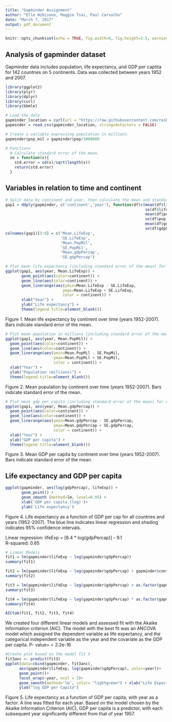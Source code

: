 ```yaml
---
title: "Gapminder Assignment"
author: "Elle Wibisono, Maggie Tsai, Paul Carvalho"
date: "March 7, 2017"
output: pdf_document
---
```


```r
knitr::opts_chunk$set(echo = TRUE, fig.width=6, fig.height=3.5, warning=FALSE, message=FALSE)
```

## Analysis of gapminder dataset

Gapminder data includes population, life expectancy, and GDP per captita for 142 countries on 5 continents. Data was collected between years 1952 and 2007.

```r
library(ggplot2)
library(plyr)
library(dplyr)
library(curl)
library(bbmle)

# Load the data
gapminder_location = curl(url = "https://raw.githubusercontent.com/resbaz/r-novice-gapminder-files/master/data/gapminder-FiveYearData.csv")
gapminder = read.csv(gapminder_location, stringsAsFactors = FALSE)

# Create a variable expressing population in millions.
gapminder$pop_mil = gapminder$pop/1000000

# Functions
  # Calculate standard error of the mean.
  se = function(x){
    std.error = sd(x)/sqrt(length(x))
    return(std.error)
  }
```

## Variables in relation to time and continent

```r
# Split data by continent and year, then calculate the mean and standard error of the mean for life expectancy, population, and gdpPercap.
gap1 = ddply(gapminder, c('continent','year'), function(df)c(mean(df$lifeExp),
                                                             se(df$lifeExp),
                                                             mean(df$pop_mil),
                                                             se(df$pop_mil),
                                                             mean(df$gdpPercap),
                                                             se(df$gdpPercap)))
colnames(gap1)[3:8] = c('Mean.LifeExp',
                        'SE.LifeExp',
                        'Mean.PopMil',
                        'SE.PopMil',
                        'Mean.gdpPercap',
                        'SE.gdpPercap')

# Plot mean life expectency (including standard error of the mean) for each continent in relation to year.
ggplot(gap1, aes(year, Mean.LifeExp)) +
       geom_point(aes(color=continent)) +
       geom_line(aes(color=continent)) +
       geom_linerange(aes(ymin=Mean.LifeExp - SE.LifeExp,
                         ymax=Mean.LifeExp + SE.LifeExp,
                         color = continent)) +
       xlab("Year") +
       ylab("Life expectancy") +
       theme(legend.title=element_blank())
```

Figure 1. Mean life expectancy by continent over time (years 1952-2007). Bars indicate standard error of the mean.

```r
# Plot mean population in millions (including standard error of the mean) for each continent in relation to year.
ggplot(gap1, aes(year, Mean.PopMil)) +
  geom_point(aes(color=continent)) +
  geom_line(aes(color=continent)) +
  geom_linerange(aes(ymin=Mean.PopMil - SE.PopMil,
                     ymax=Mean.PopMil + SE.PopMil,
                     color = continent)) +
  xlab("Year") +
  ylab("Population (millions)") +
  theme(legend.title=element_blank())
```

Figure 2. Mean population by continent over time (years 1952-2007). Bars indicate standard error of the mean.

```r
# Plot mean gdp per capita (including standard error of the mean) for each continent in relation to year.
ggplot(gap1, aes(year, Mean.gdpPercap)) +
  geom_point(aes(color=continent)) +
  geom_line(aes(color=continent)) +
  geom_linerange(aes(ymin=Mean.gdpPercap - SE.gdpPercap,
                     ymax=Mean.gdpPercap + SE.gdpPercap,
                     color = continent)) +
  xlab("Year") +
  ylab("GDP per capita") +
  theme(legend.title=element_blank())
```

Figure 3. Mean GDP per capita by continent over time (years 1952-2007). Bars indicate standard error of the mean.

## Life expectancy and GDP per capita

```r
ggplot(gapminder, aes(log(gdpPercap), lifeExp)) +
       geom_point() +
       geom_smooth (method=lm, level=0.95) +
       xlab('GDP per capita (log)')+
       ylab('Life expectancy')
```

Figure 4. Life expectancy as a function of GDP per cap for all countries and years (1952-2007). The blue line indicates linear regression and shading indicates 95% confidence intervals.

Linear regression: lifeExp = [8.4 * log(gdpPercap)] - 9.1  
R-squared: 0.65

```r
# Linear Models
fit1 = lm(gapminder$lifeExp ~ log(gapminder$gdpPercap))
summary(fit1)

fit2 = lm(gapminder$lifeExp ~ log(gapminder$gdpPercap) + gapminder$continent)
summary(fit2)

fit3 = lm(gapminder$lifeExp ~ log(gapminder$gdpPercap) + as.factor(gapminder$year))
summary(fit3)

fit4 = lm(gapminder$lifeExp ~ log(gapminder$gdpPercap) * as.factor(gapminder$year))
summary(fit4)

AICtab(fit1, fit2, fit3, fit4)

```

We created four different linear models and assessed fit with the Akaike Information criterion (AIC). The model with the best fit was an ANCOVA model which assigned the dependent variable as life expectancy, and the categorical independent variable as the year and the covariate as the GDP per capita. 
P- value= < 2.2e-16


```r
#Create plot based on the model fit 3
fit3anc <- predict(fit3)
ggplot(data=cbind(gapminder, fit3anc),
      aes(gapminder$lifeExp, log(gapminder$gdpPercap), color=year))+
      geom_point()+
      facet_wrap(~year, ncol = 3)+ 
      geom_smooth(method='lm', color= "lightgreen") + xlab("Life Expectancy") + 
      ylab("log GDP per Capita")
```
Figure 5. Life expectancy as a function of GDP per capita, with year as a factor. A line was fitted for each year. Based on the model chosen by the Akaike Information Criterion (AIC), GDP per capita is a predictor, with each subsequent year significantly different from that of year 1957. 


